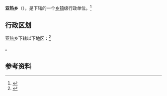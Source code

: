 {{中国乡级行政区|54/23/33/210/000}}

'''亚热乡'''（{{bo|z=ཡག་རགས་|w=yag rags}}），是{{PRC admin/fullname|54/23/33/210/000|3}}下辖的一个[[乡镇|乡镇]]级行政单位。<ref>{{PRC admin/ref sgc|{{PRC admin/parent|54/23/33/210/000}}}}</ref>

== 行政区划 ==

亚热乡下辖以下地区：<ref>{{PRC admin/ref sgc|54/23/33/210/000}}</ref>

{{PRC admin/children|54/23/33/210/000}}。

== 参考资料 ==

{{reflist}}

{{行政区划小作品}}
{{PRC admin/navcat|54/23/33/210/000}}